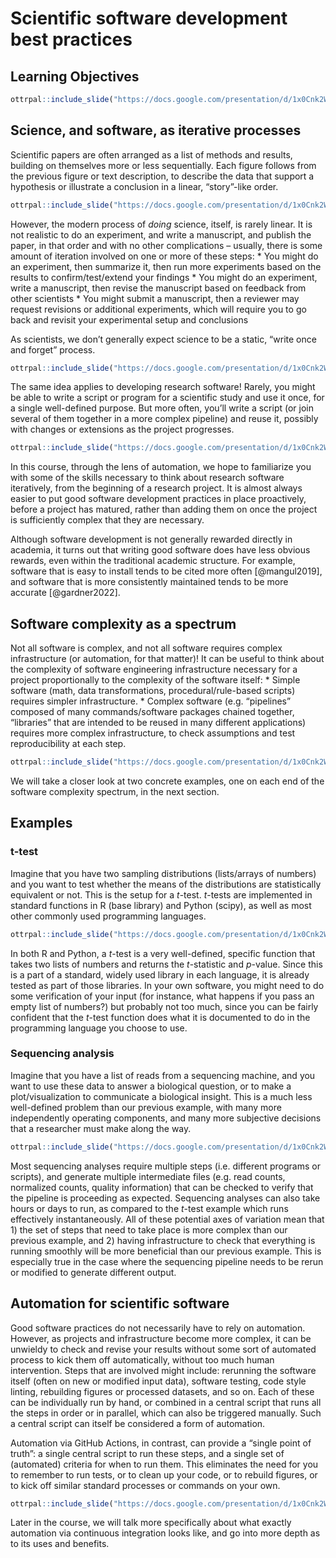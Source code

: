 # Scientific software development best practices

## Learning Objectives

```r
ottrpal::include_slide("https://docs.google.com/presentation/d/1x0Cnk2Wcsg8HYkmXnXo_0PxmYCxAwzVrUQzb8DUDvTA/edit#slide=id.g1013f9881e2_0_132")
```

## Science, and software, as iterative processes

Scientific papers are often arranged as a list of methods and results, building on themselves more or less sequentially.
Each figure follows from the previous figure or text description, to describe the data that support a hypothesis or illustrate a conclusion in a linear, "story"-like order.

```r
ottrpal::include_slide("https://docs.google.com/presentation/d/1x0Cnk2Wcsg8HYkmXnXo_0PxmYCxAwzVrUQzb8DUDvTA/edit#slide=id.g24731cad425_0_0")
```

However, the modern process of _doing_ science, itself, is rarely linear.
It is not realistic to do an experiment, and write a manuscript, and publish the paper, in that order and with no other complications -- usually, there is some amount of iteration involved on one or more of these steps:
* You might do an experiment, then summarize it, then run more experiments based on the results to confirm/test/extend your findings
* You might do an experiment, write a manuscript, then revise the manuscript based on feedback from other scientists
* You might submit a manuscript, then a reviewer may request revisions or additional experiments, which will require you to go back and revisit your experimental setup and conclusions

As scientists, we don't generally expect science to be a static, "write once and forget" process.

```r
ottrpal::include_slide("https://docs.google.com/presentation/d/1x0Cnk2Wcsg8HYkmXnXo_0PxmYCxAwzVrUQzb8DUDvTA/edit#slide=id.g287bcb243d2_0_16")
```

The same idea applies to developing research software!
Rarely, you might be able to write a script or program for a scientific study and use it once, for a single well-defined purpose.
But more often, you’ll write a script (or join several of them together in a more complex pipeline) and reuse it, possibly with changes or extensions as the project progresses.

```r
ottrpal::include_slide("https://docs.google.com/presentation/d/1x0Cnk2Wcsg8HYkmXnXo_0PxmYCxAwzVrUQzb8DUDvTA/edit#slide=id.g287bcb243d2_0_46")
```

In this course, through the lens of automation, we hope to familiarize you with some of the skills necessary to think about research software iteratively, from the beginning of a research project.
It is almost always easier to put good software development practices in place proactively, before a project has matured, rather than adding them on once the project is sufficiently complex that they are necessary.

Although software development is not generally rewarded directly in academia, it turns out that writing good software does have less obvious rewards, even within the traditional academic structure.
For example, software that is easy to install tends to be cited more often [@mangul2019], and software that is more consistently maintained tends to be more accurate [@gardner2022].

## Software complexity as a spectrum

Not all software is complex, and not all software requires complex infrastructure (or automation, for that matter)!
It can be useful to think about the complexity of software engineering infrastructure necessary for a project proportionally to the complexity of the software itself:
* Simple software (math, data transformations, procedural/rule-based scripts) requires simpler infrastructure.
* Complex software (e.g. "pipelines" composed of many commands/software packages chained together, "libraries" that are intended to be reused in many different applications) requires more complex infrastructure, to check assumptions and test reproducibility at each step.

```r
ottrpal::include_slide("https://docs.google.com/presentation/d/1x0Cnk2Wcsg8HYkmXnXo_0PxmYCxAwzVrUQzb8DUDvTA/edit#slide=id.g287bcb243d2_0_153")
```

We will take a closer look at two concrete examples, one on each end of the software complexity spectrum, in the next section.

## Examples

### t-test

Imagine that you have two sampling distributions (lists/arrays of numbers) and you want to test whether the means of the distributions are statistically equivalent or not.
This is the setup for a _t_-test.
_t_-tests are implemented in standard functions in R (base library) and Python (scipy), as well as most other commonly used programming languages.

```r
ottrpal::include_slide("https://docs.google.com/presentation/d/1x0Cnk2Wcsg8HYkmXnXo_0PxmYCxAwzVrUQzb8DUDvTA/edit#slide=id.g287bcb243d2_0_122")
```

In both R and Python, a _t_-test is a very well-defined, specific function that takes two lists of numbers and returns the _t_-statistic and _p_-value.
Since this is a part of a standard, widely used library in each language, it is already tested as part of those libraries.
In your own software, you might need to do some verification of your input (for instance, what happens if you pass an empty list of numbers?) but probably not too much, since you can be fairly confident that the _t_-test function does what it is documented to do in the programming language you choose to use.

### Sequencing analysis

Imagine that you have a list of reads from a sequencing machine, and you want to use these data to answer a biological question, or to make a plot/visualization to communicate a biological insight.
This is a much less well-defined problem than our previous example, with many more independently operating components, and many more subjective decisions that a researcher must make along the way.

```r
ottrpal::include_slide("https://docs.google.com/presentation/d/1x0Cnk2Wcsg8HYkmXnXo_0PxmYCxAwzVrUQzb8DUDvTA/edit#slide=id.g28fb47c580d_0_152")
```

Most sequencing analyses require multiple steps (i.e. different programs or scripts), and generate multiple intermediate files (e.g. read counts, normalized counts, quality information) that can be checked to verify that the pipeline is proceeding as expected.
Sequencing analyses can also take hours or days to run, as compared to the _t_-test example which runs effectively instantaneously.
All of these potential axes of variation mean that 1) the set of steps that need to take place is more complex than our previous example, and 2) having infrastructure to check that everything is running smoothly will be more beneficial than our previous example.
This is especially true in the case where the sequencing pipeline needs to be rerun or modified to generate different output.

## Automation for scientific software

Good software practices do not necessarily have to rely on automation.
However, as projects and infrastructure become more complex, it can be unwieldy to check and revise your results without some sort of automated process to kick them off automatically, without too much human intervention.
Steps that are involved might include: rerunning the software itself (often on new or modified input data), software testing, code style linting, rebuilding figures or processed datasets, and so on.
Each of these can be individually run by hand, or combined in a central script that runs all the steps in order or in parallel, which can also be triggered manually.
Such a central script can itself be considered a form of automation.

Automation via GitHub Actions, in contrast, can provide a "single point of truth": a single central script to run these steps, and a single set of (automated) criteria for when to run them.
This eliminates the need for you to remember to run tests, or to clean up your code, or to rebuild figures, or to kick off similar standard processes or commands on your own.

```r
ottrpal::include_slide("https://docs.google.com/presentation/d/1x0Cnk2Wcsg8HYkmXnXo_0PxmYCxAwzVrUQzb8DUDvTA/edit#slide=id.g28fb47c580d_0_55")
```

Later in the course, we will talk more specifically about what exactly automation via continuous integration looks like, and go into more depth as to its uses and benefits.
